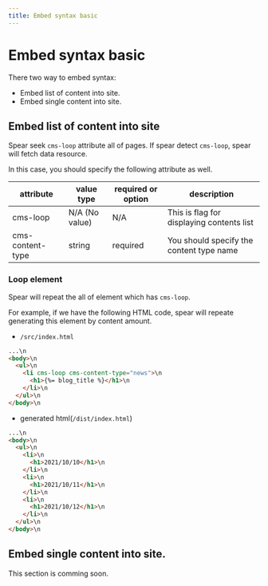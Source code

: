 ```yaml
---
title: Embed syntax basic
---
```

# Embed syntax basic

There two way to embed syntax:  
- Embed list of content into site.
- Embed single content into site.

## Embed list of content into site

Spear seek `cms-loop` attribute all of pages. If spear detect `cms-loop`, spear will fetch data resource.

In this case, you should specify the following attribute as well.

| attribute | value type | required or option | description |
| --------- | ---------- | -------- | ----------- |
| cms-loop  | N/A (No value) | N/A | This is flag for displaying contents list |
| cms-content-type | string |  required | You should specify the content type name |

### Loop element

Spear will repeat the all of element which has `cms-loop`. 

For example, if we have the following HTML code, spear will repeate generating this element by content amount.

- `/src/index.html`
```html
...\n
<body>\n
  <ul>\n
    <li cms-loop cms-content-type="news">\n
      <h1>{%= blog_title %}</h1>\n
    </li>\n
  </ul>\n
</body>\n
```

- generated html(`/dist/index.html`)
```html
...\n
<body>\n
  <ul>\n
    <li>\n
      <h1>2021/10/10</h1>\n
    </li>\n
    <li>\n
      <h1>2021/10/11</h1>\n
    </li>\n
    <li>\n
      <h1>2021/10/12</h1>\n
    </li>\n
  </ul>\n
</body>\n
```

## Embed single content into site.

This section is comming soon.


